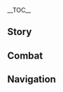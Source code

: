 {{CharacterTabs}}
{{LanguageTabs}}

__TOC__
==Story==
{{VO/Story
|character               = Nilou
|language                = ja
|name                    = ニィロウ

<!-- Hello -->
|vo_01_01_title          = 初めまして…
|vo_01_01_subtitle       = Hello
|vo_01_01_file           = VO_{language}{character} Hello.ogg
|vo_01_01_tx             = こんにちは、私はズバイルシアター所属のニィロウ。今日の演目はダンスだよ。見逃さないでね、さあ始まるよ！
|vo_01_01_rm             = Konnichiwa, watashi wa Zubairu Shiataa shozoku no Niirou. Kyou no enmoku wa dansu da yo. Minogasanaide ne, saa hajimaru yo!

<!-- Chats -->
|vo_02_01_title          = 世間話・練習
|vo_02_01_subtitle       = Chat: Practice
|vo_02_01_file           = VO_{language}{character} Chat - Practice.ogg
|vo_02_01_tx             = まずはこうして…次の動きは…こうかな、うんうん。
|vo_02_01_rm             = Mazu wa kou shite... tsugi no ugoki wa... kou ka na, un un.
|vo_02_02_title          = 世間話・眠気
|vo_02_02_subtitle       = Chat: Sleepiness
|vo_02_02_file           = VO_{language}{character} Chat - Sleepiness.ogg
|vo_02_02_tx             = 深呼吸をして、大きな風船を膨らませながら、そこに眠気を閉じ込めるの、ふぅ{{lmdash}}風船よ、飛んでけー！
|vo_02_02_rm             = Shinkokyuu wo shite, ookina fuusen wo fukuramasenagara, soko ni nemuke wo tojikomeru no, fuu{{lmdash}} Fuusen yo, tondekee!
|vo_02_03_title          = 世間話・休み
|vo_02_03_subtitle       = Chat: Rest
|vo_02_03_file           = VO_{language}{character} Chat - Rest.ogg
|vo_02_03_tx             = こういう穏やかな日も悪くないよね…のんびりしよ～っと。
|vo_02_03_rm             = Kou iu odayaka na hi mo warukunai yo ne... Nonbiri shiyo~tto.

<!-- Weather -->
|vo_03_01_title          = 雨の日…
|vo_03_01_subtitle       = When It Rains
|vo_03_01_file           = VO_{language}{character} When It Rains.ogg
|vo_03_01_tx             = 空も気持ちと同じで、時には暗くなってしまうの。でも、焦る必要はないよ、雨上がりの空はより澄み渡るものだから。
|vo_03_01_rm             = Sora mo kimochi to onaji de, toki ni wa kuraku natte shimau no. Demo, aseru hitsuyou wa nai yo, ame-agari no sora wa yori sumiwataru mono da kara.
|vo_03_02_title          = 雷の日…
|vo_03_02_subtitle       = When Thunder Strikes
|vo_03_02_file           = VO_{language}{character} When Thunder Strikes.ogg
|vo_03_02_tx             = 雷の音ってちょっと怖いよね、あなたはどう？そうだ、怖くなくなる不思議な方法を教えてあげるね。
|vo_03_02_rm             = Kaminari no oto tte chotto kowai yo ne, anata wa dou? Sou da, kowakunaku naru fushigi na houhou wo oshiete ageru ne.
|vo_03_03_title          = 雪の日…
|vo_03_03_subtitle       = When It Snows
|vo_03_03_file           = VO_{language}{character} When It Snows.ogg
|vo_03_03_tx             = えっ？わわっ{{lmdash}}雪だ。ほら聞こえる？ちらちらと雪の降る音がするよ。それに舞い散る雪の華は、まるで自然の精霊が踊ってるみたいだよね？
|vo_03_03_rm             = E'? Wawa{{lmdash}} Yuki da. Hora kikoeru? Chirachira to yuki no furu oto ga suru yo. Sore ni maichiru yuki no hana wa, maru de shizen no seirei ga odotteru mitai da yo ne?
|vo_03_04_title          = 晴れの日…
|vo_03_04_subtitle       = When the Sun Is Out
|vo_03_04_file           = VO_{language}{character} When the Sun Is Out.ogg
|vo_03_04_tx             = いい天気だね…日向ぼっこでぽかぽか、んん～、眠くなってきちゃった…
|vo_03_04_rm             = Ii tenki da ne... Hinata-bokko de pokapoka, nn~, nemuku natte kichatta...
|vo_03_05_title          = 暴風の日…
|vo_03_05_subtitle       = When the Wind Is Blowing
|vo_03_05_file           = VO_{language}{character} When the Wind Is Blowing.ogg
|vo_03_05_tx             = 大丈夫？砂ぼこりに気をつけてね。
|vo_03_05_rm             = Daijoubu? Sunabokori ni ki wo tsukete ne.

<!-- Greetings -->
|vo_04_01_title          = おはよう…
|vo_04_01_subtitle       = Good Morning
|vo_04_01_file           = VO_{language}{character} Good Morning.ogg
|vo_04_01_tx             = おはよう。ん？じっとこっちを見て、どうしたの…もしかして髪の毛がハネてる？～～～～っ！み、見ないで。す、すぐ直すから。
|vo_04_01_rm             = Ohayou. N? Jitto kocchi wo mite, doushita no... Moshi ka shite kami no ke ga haneteru? {{Not a Typo|~~|~~}}'! Mi, minaide. Su, sugu naosu kara.
|vo_04_02_title          = こんにちは…
|vo_04_02_subtitle       = Good Afternoon
|vo_04_02_file           = VO_{language}{character} Good Afternoon.ogg
|vo_04_02_tx             = う～ん、昼食はナンにしようかな、でもお米もいいよね。それともマッシュ豆にしよっかな？
|vo_04_02_rm             = U~n, chuushoku wa nan ni shiyou ka na, demo okome mo ii yo ne. Soretomo masshu-mame ni shiyo kka na?
|vo_04_03_title          = こんばんは…
|vo_04_03_subtitle       = Good Evening
|vo_04_03_file           = VO_{language}{character} Good Evening.ogg
|vo_04_03_friendship     = 4
|vo_04_03_tx             = こんばんは。今夜、ズバイルシアターで踊るんだ。もし良かったら、二人分のチケットをあげよっか？
|vo_04_03_rm             = Konbanwa. Kon'ya, Zubairu Shiataa de odoru nda. Moshi yokattara, futari-bun no chiketto wo ageyo kka?
|vo_04_04_title          = おやすみ…
|vo_04_04_subtitle       = Good Night
|vo_04_04_file           = VO_{language}{character} Good Night.ogg
|vo_04_04_tx             = 寝る前に悩みをすべて打ち明けると、ぐっすり眠れるよ。もしあなたが望むなら、喜んで私が聞き手になるから言ってね。
|vo_04_04_rm             = Neru mae ni nayami wo subete uchiakeru to, gussuri nemureru yo. Moshi anata ga nozomu nara, yorokonde watashi ga kikite ni naru kara itte ne.

<!-- About -->
|vo_05_01_title          = {name}自身について・ボディーランゲージ
|vo_05_01_subtitle       = About {character}: Body Language
|vo_05_01_file           = VO_{language}{character} About {character} - Body Language.ogg
|vo_05_01_tx             = 言葉より、ダンスのほうが上手く気持ちを伝えられる時もある。だから、何を言えばいいか迷った時は、踊ってみるといいよ。
|vo_05_01_rm             = Kotoba yori, dansu no hou ga umaku kimochi wo tsutaerareru toki mo aru. Dakara, nani wo ieba ii ka mayotta toki wa, odotte miru to ii yo.
|vo_05_02_title          = {name}自身について・踊りと知識
|vo_05_02_subtitle       = About {character}: Dance and Wisdom
|vo_05_02_file           = VO_{language}{character} About {character} - Dance and Wisdom.ogg
|vo_05_02_friendship     = 4
|vo_05_02_tx             = 知識を追い求めるには優れた才能が必要で、一生懸命頑張った末に、疲れ切って心が折れてしまう人もたくさんいるの…でもダンスは違うよ。たとえそのコツを掴むことができなくても、ダンスは見るだけでその楽しさを味わえる。もしその動きの中から、芸術的な美しさと価値を見出してくれたら、なおのこと嬉しいな。
|vo_05_02_rm             = Chishiki wo oimotomeru ni wa sugureta sainou ga hitsuyou de, isshoukenmei ganbatta sue ni, tsukarekitte kokoro ga orete shimau hito mo takusan iru no... Demo dansu wa chigau yo. Tatoe sono kotsu wo tsukamu koto ga dekinakute mo, dansu wa miru dake de sono tanoshisa wo ajiwaeru. Moshi sono ugoki no naka kara, geijutsuteki na utsukushisa to kachi wo midashite kuretara, nao no koto ureshii na.

<!-- About Us -->
|vo_06_01_title          = 怒りの緩和について…
|vo_06_01_subtitle       = About Us: Dealing with Anger
|vo_06_01_file           = VO_{language}{character} About Us - Dealing with Anger.ogg
|vo_06_01_tx             = あなたも「怒り」を心の中で抑え込んじゃうことってあるのかな？それはよくないよ。ほら、私の真似をしてみて。まず右手で体の前に大きく円を描く。そして、両手で嫌なことを胸元からすべて取り出して、円の中に入れるの。それを力強く押し出してみて{{lmdash}}どう？スッキリした？
|vo_06_01_rm             = Anata mo "ikari" wo kokoro no naka de osaekonjau koto tte aru no ka na? Sore wa yokunai yo. Hora, watashi no mane wo shite mite. Mazu migite de karada no mae ni ookiku en wo egaku. Soshite, ryoute de iya na koto wo munamoto kara subete toridashite, en no naka ni ireru no. Sore wo chikaradzuyoku oshidashite mite{{lmdash}} Dou? Sukkiri shita?
|vo_06_02_title          = 冒険について…
|vo_06_02_subtitle       = About Us: Going on Adventures
|vo_06_02_friendship     = 4
|vo_06_02_file           = VO_{language}{character} About Us - Going on Adventures.ogg
|vo_06_02_tx             = 今までスメールシティから出たことはないけど…あなたと一緒に冒険したいの。たとえ見知らぬ土地でも、私は慣れてみせるよ。ええと…稲妻の砂浜って、下からすっごく大きなサンドワームが突然出てきたりしないよね？
|vo_06_02_rm             = Ima made Sumeeru Shiti kara deta koto wa nai kedo... anata to issho ni bouken shitai no. Tatoe mishiranu tochi de mo, watashi wa narete miseru yo. Eeto... Inazuma no sunahama tte, shita kara suggoku ookina sandowaamu ga totsuzen dete kitari shinai yo ne?

<!-- Miscellany I -->
|vo_07_01_title          = 「神の目」について…
|vo_07_01_subtitle       = About the [[Vision]]
|vo_07_01_friendship     = 4
|vo_07_01_file           = VO_{language}{character} About the Vision.ogg
|vo_07_01_tx             = 私が神の目を授かったのは、初めて舞台で踊った時のことなの。神様が私の観客になってくれたってことは、きっと人間の芸術の美しさを認めてくれたってことだよね。
|vo_07_01_rm             = Watashi ga Kami no Me wo sazukatta no wa, hajimete butai de odotta toki no koto na no. Kami-sama ga watashi no kankyaku ni natte kureta tte koto wa, kitto ningen no geijutsu no utsukushisa wo mitomete kureta tte koto da yo ne.
|vo_07_02_title          = シェアしたいこと…
|vo_07_02_subtitle       = Something to Share
|vo_07_02_file           = VO_{language}{character} Something to Share.ogg
|vo_07_02_tx             = 努力が実らないのは、決して珍しいことじゃない。例えば、私がどれだけ頑張っても、明論派の知識を理解できないのと同じようにね。そういう時は頭を振って、脳を回転させるといいよ。そうすれば、考え方も切り替わるはずだから。
|vo_07_02_rm             = Doryoku ga minoranai no wa, kesshite mezurashii koto ja nai. Tatoeba, watashi ga dore dake ganbatte mo, Meironha no chishiki wo rikai dekinai no to onaji you ni ne. Sou iu toki wa atama wo futte, nou wo kaiten saseru to ii yo. Sou sureba, kangaekata mo kirikawaru hazu da kara.
|vo_07_03_title          = 興味のあること・晶蝶の舞
|vo_07_03_subtitle       = Interesting Things: Dance of the Crystalflies
|vo_07_03_file           = VO_{language}{character} Interesting Things - Dance of the Crystalflies.ogg
|vo_07_03_tx             = 晶蝶って色とりどりで、とってもきれいだよね。好奇心に駆られてそっと手を伸ばすと、蝶は優雅にひらりと舞って、遠く離れていくの。もし私が空を飛べたら、晶蝶の舞を覚えてたはずだよ。
|vo_07_03_rm             = Shouchou tte irotoridori de, tottemo kirei da yo ne. Koukishin ni kararete sotto te wo nobasu to, chou wa yuuga ni hirari to matte, tooku hanarete iku no. Moshi watashi ga sora wo tobetara, Shouchou no mai wo oboeteta hazu da yo.
|vo_07_04_title          = 興味のあること・パティサラ
|vo_07_04_subtitle       = Interesting Things: Padisarahs
|vo_07_04_file           = VO_{language}{character} Interesting Things - Padisarahs.ogg
|vo_07_04_tx             = 花神様が踊ると、彼女が踏んだ芝生の上に本物のパティサラが咲くんだって。聞いただけで、うっとりするような光景だよね。一度見てみたいなぁ。
|vo_07_04_rm             = Kashin-sama ga odoru to, kanojo ga funda shibafu no ue ni honmono no Patisara ga saku nda tte. Kiita dake de, uttori suru you na koukei da yo ne. Ichido mite mitai naa.

<!-- About Others -->
|vo_08_01_title          = セノについて…
|vo_08_01_subtitle       = About [[Cyno]]
|vo_08_01_friendship     = 4
|vo_08_01_file           = VO_{language}{character} About Cyno.ogg
|vo_08_01_tx             = 教令院の人とは、あまり関わり合いたくないの。だって、彼らは歌や舞といった芸術にいい印象を持っていないから。どうやって退屈をしのいでるんだろうっていつも思うんだ。えっ…セノさんの場合は、「七聖召喚」をやってるの？なんだか変な感じがするね…
|vo_08_01_rm             = 
|vo_08_02_title          = ティナリについて…
|vo_08_02_subtitle       = About [[Tighnari]]
|vo_08_02_friendship     = 4
|vo_08_02_file           = VO_{language}{character} About Tighnari.ogg
|vo_08_02_tx             = 彼はすごい植物学者なんだって。なら、キノコを見分けるのもきっと得意だよね。少なくとも、毒キノコを食べてしまうなんてことはないはず…羨ましいな…
|vo_08_02_rm             = Kare wa sugoi shokubutsu-gakusha nan da tte. Nara, kinoko wo miwakeru no mo kitto tokui da yo ne. Sukunaku to mo, doku-kinoko wo tabete shimau nante koto wa nai hazu... Urayamashii na...
|vo_08_03_title          = コレイについて…
|vo_08_03_subtitle       = About [[Collei]]
|vo_08_03_friendship     = 4
|vo_08_03_file           = VO_{language}{character} About Collei.ogg
|vo_08_03_tx             = 彼女はたまに私の舞台を見に来てくれるんだ。とても熱心な見習いレンジャーだよ。それから、迷子にならないように注意してくれたこともあったな。でも、どうしてだろう？道に迷ったことなんてないのに…
|vo_08_03_rm             = Kanojo wa tama ni watashi no butai wo mi ni kite kureru nda. Totemo nesshin na Minarai Renjaa da yo. Sorekara, maigo ni naranai you ni chuui shite kureta koto mo atta na. Demo, doushite darou? Michi ni mayotta koto nante nai no ni...
|vo_08_04_title          = カーヴェについて…
|vo_08_04_subtitle       = About [[Kaveh]]
|vo_08_04_friendship     = 4
|vo_08_04_file           = VO_{language}{character} About Kaveh.ogg
|vo_08_04_tx             = あの華やかなアルカサルザライパレスを建てたのは、彼だって聞いたよ。あんな作品を生み出せるなんて、作業中はきっと楽しくて夢中だったんだろうね。きっとみんなに披露したいという思いが、喜びやモチベーションに繋がってたんだと思うよ、まるで私がダンスを練習する時と同じみたいにね。
|vo_08_04_rm             = Ano hanayaka na Arukasaruzarai Paresu wo tateta no wa, kare da tte kiita yo. Anna sakuhin wo umidaseru nante, sagyouchuu wa kitto tanoshikute muchuu datta ndarou ne. Kitto minna ni hirou shitai to iu omoi ga, yorokobi ya mochibeeshon ni tsunagatteta nda to omou yo, maru de watashi ga dansu wo renshuu suru toki to onaji mitai ni ne.
|vo_08_05_title          = ディシアについて…
|vo_08_05_subtitle       = About [[Dehya]]
|vo_08_05_friendship     = 4
|vo_08_05_file           = VO_{language}{character} About Dehya.ogg
|vo_08_05_tx             = 最近は色々なことがあって、なんだか不思議な感じがするの…ディシアとドニアザードにプレゼントを贈りたいんだけど…何がいいか自分一人じゃ決められなくって。グランドバザールのみんながおすすめしてくれたものを全部贈ったら、さすがに多いよね。どうしたらいいんだろう…
|vo_08_05_rm             = Saikin wa iroiro na koto ga atte, nandaka fushigi na kanji ga suru no... Dishia to Doniazaado ni purezento wo okuritai nda kedo... Nani ga ii ka jibun hitori ja kimerarenaku tte. Gurando Bazaaru no minna ga osusume shite kureta mono wo zenbu okuttara, sasuga ni ooi yo ne. Dou shitara ii ndarou...
|vo_08_06_title          = ドリーについて…
|vo_08_06_subtitle       = About [[Dori]]
|vo_08_06_friendship     = 4
|vo_08_06_file           = VO_{language}{character} About Dori.ogg
|vo_08_06_tx             = あの気前のいい大商人のドリーも私のダンスを見てくれたことがあるんだ。でも確か、ズバイルさんと何か話し合った後、来なくなっちゃったんだよね。一体何があったんだろう？…え？彼女は私を連れてテイワットでツアーを行いたかった？それはないと思うよ、ズバイルさんもきっと断ってくれてるだろうし…たぶん…
|vo_08_06_rm             = Ano kimae no ii daishounin no Dorii mo watashi no dansu wo mite kureta koto ga aru nda. Demo tashika, Zubairu-san to nanika hanashiatta ato, konaku nacchatta nda yo ne. Ittai nani ga atta ndarou? ...E? Kanojo wa watashi wo tsurete Teiwatto de tsuaa wo okonaitakatta? Sore wa nai to omou yo, Zubairu-san mo kitto kotowatte kureteru darou shi... Tabun...
|vo_08_07_title          = クラクサナリデビについて…
|vo_08_07_subtitle       = About [[Lesser Lord Kusanali]]
|vo_08_07_friendship     = 4
|vo_08_07_file           = VO_{language}{character} About Lesser Lord Kusanali.ogg
|vo_08_07_tx             = グランドバザールのみんなは、クラクサナリデビ様のことが大好きなんだ。あの方から私の「花神の舞」の評価を聞けたらなぁ…あっ！や、やっぱり大丈夫…もし本当に来てくださったら、きっとすごく緊張しちゃうから…
|vo_08_07_rm             = Gurando Bazaaru no minna wa, Kura Kusanari Debi-sama no koto ga daisuki nan da. Ano kata kara watashi no "Kashin no Mai" no hyouka wo kiketara naa... A'! Ya, yappari daijoubu... Moshi hontou ni kite kudasattara, kitto sugoku kinchou shichau kara...

<!-- More About -->
|vo_09_01_title          = {name}を知る・１
|vo_09_01_subtitle       = More About {character}: I
|vo_09_01_file           = VO_{language}{character} More About {character} - 01.ogg
|vo_09_01_tx             = うーん{{lmdash}}あっ！ごめんね、何を食べようか考えてて、少しボーっとしてたみたい…えへへ、何か手伝えることはあるかな？
|vo_09_01_rm             = Uun{{lmdash}} A'! Gomen ne, nani wo tabeyou ka kangaetete, sukoshi bootto shite mitai... Ehehe, nanika tetsudaeru koto wa aru ka na?
|vo_09_02_title          = {name}を知る・２
|vo_09_02_subtitle       = More About {character}: II
|vo_09_02_friendship     = 3
|vo_09_02_file           = VO_{language}{character} More About {character} - 02.ogg
|vo_09_02_tx             = 先生からはダンスのコツをたくさん教えてもらったんだ。けど一番大切なのは感情を込めること、それこそが人の心をもっとも動かすものなんだって。何かを表すには、まず何かを感じる必要がある。美しさを伝えるには、美しさそのものにならなければならないの。
|vo_09_02_rm             = Sensei kara wa dansu no kotsu wo takusan oshiete moratta nda. Kedo ichiban taisetsu na no wa kanjou wo komeru koto, sore koso ga hito no kokoro wo mottomo ugokasu mono nan da tte. Nanika wo arawasu ni wa, mazu nanika wo kanjiru hitsuyou ga aru. Utsukushisa wo tsutaeru ni wa, utsukushisa sono mono ni naranakereba naranai no.
|vo_09_03_title          = {name}を知る・３
|vo_09_03_subtitle       = More About {character}: III
|vo_09_03_friendship     = 4
|vo_09_03_file           = VO_{language}{character} More About {character} - 03.ogg
|vo_09_03_tx             = 時々、観客から手紙をもらうことがあるんだ、私のダンスで元気をもらったってね。そういう時は、ズバイルシアターのみんなとその喜びを分かち合うの。観客から見たら、舞台上に立っているのは私一人だけだけど、私からしたらそれはみんなで成し遂げたものだからね。
|vo_09_03_rm             = Tokidoki, kankyaku kara tegami wo morau koto ga aru nda, watashi no dansu de genki wo moratta tte ne. Sou iu toki wa, Zubairu Shiataa no minna to sono yorokobi wo wakachiau no. Kankyaku kara mitara, butaijou ni tatteiru no wa watashi hitori dake da kedo, watashi kara shitara sore wa minna de nashitogeta mono da kara ne.
|vo_09_04_title          = {name}を知る・４
|vo_09_04_subtitle       = More About {character}: IV
|vo_09_04_friendship     = 5
|vo_09_04_file           = VO_{language}{character} More About {character} - 04.ogg
|vo_09_04_tx             = グランドバザールでは、時々ボールを投げたりキャッチしたりするジャグリングのパフォーマンスをやってる人がいるんだ。私も試しに真似してみたんだけど、どういうわけかボールをキャッチできず、全部頭で受け止めることになってね…しかも、それを見ていたズバイルさんたちに笑われちゃったの…私のこと、こういう協調運動が得意な人だと思ってたみたい。えへへ、弱点がバレちゃったよ。
|vo_09_04_rm             = Gurando Bazaaru de wa, tokidoki booru wo nagetari kyacchi shitari suru jaguringu no pafoomansu wo yatteru hito ga iru nda. Watashi mo tameshi ni mane shite mita nda kedo, dou iu wake ka booru wo kyacchi dekizu, zenbu atama de uketomeru koto ni natte ne... Shika mo, sore wo miteita Zubairu-san-tachi ni warawarechatta no... Watashi no koto, kou iu kyouchou undou ga tokui na hito da to omotteta mitai. Ehehe, jakuten ga barechatta yo.
|vo_09_05_title          = {name}を知る・５
|vo_09_05_subtitle       = More About {character}: V
|vo_09_05_friendship     = 6
|vo_09_05_file           = VO_{language}{character} More About {character} - 05.ogg
|vo_09_05_tx             = 以前ね、私のことを暖かな陽の下にあるオアシスみたいな、人々に癒しと温もりをもたらす存在だって言ってくれた人がいるの。それはそれで嬉しかったんだけど、私が追い求めていること…私がみんなに見せたいのは、それ以上に価値があるものなの。それに、あなたと長く一緒にいて分かったことがあるんだ{{lmdash}}誰かに気を遣ってもらって、大切にしてもらうのってこんな感じなんだなって。い…今あらためて考えてみると、あなたのほうがあの喩えにピッタシだなって思うの。
|vo_09_05_rm             = Izen ne, watashi no koto wo atataka na hi no moto ni aru oashisu mitai na, hitobito ni iyashi to nukumori wo motarasu sonzai da tte itte kureta hito ga iru no. Sore wa sore de ureshikatta nda kedo, watashi ga oimotometeiru koto... Watashi ga minna ni misetai no wa, sore ijou ni kachi ga aru mono na no. Sore ni, anata to nagaku issho ni ite wakatta koto ga aru nda{{lmdash}} Dareka ni ki wo tsukatte moratte, taisetsu ni shite morau no tte konna kanji nan da na tte. I... ima aratamete kangaete miru to, anata no hou ga ano tatoe ni pittashi da na tte omou no.

<!-- Miscellany II -->
|vo_10_01_title          = {name}の趣味…
|vo_10_01_subtitle       = {character}'s Hobbies
|vo_10_01_file           = VO_{language}{character} Hobbies.ogg
|vo_10_01_tx             = 私の人生は踊ること、踊ることは私の人生…どっちのほうが合ってるかな？はぁ、やっぱりこういう論理的なことを考えるのって向いてないみたい。とにかく、これからも踊り続けるつもりだよ。私のパフォーマンスで、この芸術の美しさをより多くの人に見てもらいたいんだ。
|vo_10_01_rm             = Watashi no jinsei wa odoru koto, odoru koto wa watashi no jinsei... Docchi no hou ga atteru ka na? Haa, yappari kou iu rironteki na koto wo kangaeru no tte muiteinai mitai. Tonikaku, kore kara mo odoritsuzukeru tsumori da yo. Watashi no pafoomansu de, kono geijutsu no utsukushisa wo yori ooku no hito ni mite moraitai nda.
|vo_10_02_title          = {name}の悩み…
|vo_10_02_subtitle       = {character}'s Troubles
|vo_10_02_file           = VO_{language}{character} Troubles.ogg
|vo_10_02_tx             = どのキノコに毒があって、どのキノコなら大丈夫なのか、いまだに区別がつかないんだ…色鮮やかなキノコも、地味な見た目をしたキノコも、毒があるかもしれないんだって。はぁ、何か掴みかけても、結局は何も分かってないんだよね…
|vo_10_02_rm             = Dono kinoko ni doku ga atte, dono kinoko nara daijoubu na no ka, imada ni kubetsu ga tsukanai nda... Iroazayaka na kinoko mo, jimi na mitame wo shita kinoko mo, doku ga aru ka mo shirenai nda tte. Haa, nanika tsukamikakete mo, kekkyoku wa nani mo wakattenai nda yo ne...
|vo_10_03_title          = 好きな食べ物…
|vo_10_03_subtitle       = Favorite Food
|vo_10_03_file           = VO_{language}{character} Favorite Food.ogg
|vo_10_03_tx             = スイーツを食べると元気が出るんだ。スメール人の大半はスイーツが好きなんだよ！あなたも食べてみない？おすすめを教えてあげるよ！
|vo_10_03_rm             = Suiitsu wo taberu to genki ga deru nda. Sumeeru-jin no taihan wa suiitsu ga suki nan da yo! Anata mo tabete minai? Osusume wo oshiete ageru yo!
|vo_10_04_title          = 嫌いな食べ物…
|vo_10_04_subtitle       = Least Favorite Food
|vo_10_04_file           = VO_{language}{character} Least Favorite Food.ogg
|vo_10_04_tx             = キノコはちょっと苦手なんだ、怖いから…あっ、別に見た目が怖くて逃げたくなるとか、そういうんじゃないよ。実は子供の頃に毒キノコを食べたせいで何日もベッドで横になってたことがあるの…もしスメールのキノコ料理を食べたいなら、まずは毒キノコじゃないかを忘れず確認してね！
|vo_10_04_rm             = Kinoko wa chotto nigate nan da, kowai kara... A', betsu ni mitame ga kowakute nigetaku naru to ka, sou iu nja nai yo. Jitsu wa kodomo no koro ni doku-kinoko wo tabeta sei de nannichi mo beddo de yoko ni natteta koto ga aru no... Moshi Sumeeru no kinoko ryouri wo tabetai nara, mazu wa doku-kinoko ja nai ka wo wasurezu kakunin shite ne!

<!-- Receiving a Gift -->
|vo_11_01_title          = 贈り物を受け取る・1
|vo_11_01_subtitle       = Receiving a Gift: I
|vo_11_01_file           = VO_{language}{character} Receiving a Gift - 01.ogg
|vo_11_01_tx             = 美味しいものが舌の上で踊るのって…こんな感じなんだね…不思議！
|vo_11_01_rm             = Oishii mono ga shita no ue de odoru no tte... Konna kanji nan da ne... Fushigi!
|vo_11_02_title          = 贈り物を受け取る・2
|vo_11_02_subtitle       = Receiving a Gift: II
|vo_11_02_file           = VO_{language}{character} Receiving a Gift - 02.ogg
|vo_11_02_tx             = ありがとう！私がダンスの練習を欠かさず続けているように、きっとこの料理を作れるようになるまで、あなたも努力してきたんだよね。
|vo_11_02_rm             = Arigatou! Watashi ga dansu no renshuu wo kakasazu tsudzuketeiru you ni, kitto kono ryouri wo tsukureru you ni naru made, anata mo doryoku shite kita nda yo ne.
|vo_11_03_title          = 贈り物を受け取る・3
|vo_11_03_subtitle       = Receiving a Gift: III
|vo_11_03_file           = VO_{language}{character} Receiving a Gift - 03.ogg
|vo_11_03_tx             = ごめん、最近あんまり食欲がないんだ、気にしないで。
|vo_11_03_rm             = Gomen, saikin anmari shokuyoku ga nai nda, ki ni shinaide.

<!-- Birthday -->
|vo_12_01_title          = 誕生日…
|vo_12_01_subtitle       = Birthday
|vo_12_01_file           = VO_{language}{character} Birthday.ogg
|vo_12_01_tx             = その…お誕生日おめでとう。最近、新しいダンスを覚えたの、あなたに披露するためにね。え？なんだか緊張しているみたい？ふぅ{{lmdash}}気付かれちゃったみたいだね。えっと…この気持ちと私の技術を組み合わせようとしたら、振り付けがどんどん難しくなっちゃって…とにかく、いつまでも美と幸福があなたにあらんことを。
|vo_12_01_rm             = Sono... Otanjoubi omedetou. Saikin, atarashii dansu wo oboeta no, anata ni hirou suru tame ni ne. E? Nandaka kinchou shiteiru mitai? Fuu{{lmdash}} Kidzukarechatta mitai da ne. Etto... Kono kimochi to watashi no gijutsu wo kumiawaseyou to shitara, furitsuke ga dondon muzukashiku nacchatte... Tonikaku, itsu made mo bi to koufuku ga anata ni aran koto wo.

<!-- Feelings About Ascension -->
|vo_13_01_title          = 突破した感想・起
|vo_13_01_subtitle       = Feelings About Ascension: Intro
|vo_13_01_ascension      = 1
|vo_13_01_file           = VO_{language}{character} Feelings About Ascension - 01.ogg
|vo_13_01_tx             = あれ？この感じ、何だろう…
|vo_13_01_rm             = Are? Kono kanji, nan darou...
|vo_13_02_title          = 突破した感想・承
|vo_13_02_subtitle       = Feelings About Ascension: Building Up
|vo_13_02_ascension      = 2
|vo_13_02_file           = VO_{language}{character} Feelings About Ascension - 02.ogg
|vo_13_02_tx             = 体がほぐれてきたみたい。今まで以上に活躍できる気がするよ。
|vo_13_02_rm             = Karada ga hogurete kita mitai. Ima made ijou ni katsuyaku dekiru ki ga suru yo.
|vo_13_03_title          = 突破した感想・転
|vo_13_03_subtitle       = Feelings About Ascension: Climax
|vo_13_03_ascension      = 4
|vo_13_03_file           = VO_{language}{character} Feelings About Ascension - 03.ogg
|vo_13_03_tx             = 大きな風スライムの上に横たわってるみたい！体がとっても軽く感じるよ！
|vo_13_03_rm             = Ookina Kaze Suraimu no ue ni yokotawatteru mitai! Karada ga tottemo karuku kanjiru yo!
|vo_13_04_title          = 突破した感想・結
|vo_13_04_subtitle       = Feelings About Ascension: Conclusion
|vo_13_04_ascension      = 6
|vo_13_04_file           = VO_{language}{character} Feelings About Ascension - 04.ogg
|vo_13_04_tx             = あなたと一緒にいるのが好きなんだ。自分でもよく分からないけど、まるで胸のところから蝶が舞い上がるような、そんな感じがするの…うん、やっぱりダンスでこの気持ちを表現するね。
|vo_13_04_rm             = Anata to issho ni iru no ga suki nan da. Jibun demo yoku wakaranai kedo, maru de mune no tokoro kara chou ga maiagaru you na, sonna kanji ga suru no... Un, yappari dansu de kono kimochi wo hyougen suru ne.
}}

==Combat==
{{Combat VO
|character              = Nilou
|language               = ja

<!-- Elemental Skill -->
|skill_1_tx             = 行くよ。
|skill_1_rm             = Iku yo.
|skill_2_tx             = さあ、踊るよ～
|skill_2_rm             = Saa, odoru yo~
|skill_3_tx             = 頑張るよ～
|skill_3_rm             = Ganbaru yo~

<!-- Elemental Burst -->
|burst_1_tx             = 波の花と共に舞を。
|burst_1_rm             = Nami no hana to tomo ni mai wo.
|burst_2_tx             = 見逃さないでね。
|burst_2_rm             = Minogasanaide ne.
|burst_3_tx             = このダンスをあなたに。
|burst_3_rm             = Kono dansu wo anata ni.

<!-- Sprint Start -->
|sprint-s_1_file     = Sprint Start 01,Sprint Start 02,Sprint Start 03

<!-- Sprint End -->
|sprint-e_1_tx          = 
|sprint-e_1_rm          = 

<!-- Deploying Wind Glider -->
|glider_1_file       = Deploying Wind Glider 01,Deploying Wind Glider 02,Deploying Wind Glider 03

<!-- Opening Treasure Chest -->
|chest_1_tx             = ふふっ、全部あなたにあげるね。
|chest_1_rm             = Fufu', zenbu anata ni ageru ne.
|chest_2_tx             = 一緒に拾ってあげるよ。
|chest_2_rm             = Issho ni hirotte ageru yo.
|chest_3_tx             = うわ～予想外の収穫だね。
|chest_3_rm             = Uwa~ Yosougai no shuukaku da ne.

<!-- Low HP -->
|low-hp_1_tx            = うぅ、心配しなくても大丈夫だよ…
|low-hp_1_rm            = Uu, shinpai shinakute mo daijoubu da yo...
|low-hp_2_tx            = ちょっと困ったかも…
|low-hp_2_rm            = Chotto komatta kamo...
|low-hp_3_tx            = 早く息を整えないと{{lmdash}}
|low-hp_3_rm            = Hayaku iki wo totonoenai to{{lmdash}}

<!-- Ally at Low HP -->
|ally-low-hp_1_tx       = 慌てないで、私がいるよ。
|ally-low-hp_1_rm       = Awatenaide, watashi ga iru yo.
|ally-low-hp_2_tx       = 私が援護するね！
|ally-low-hp_2_rm       = Watashi ga engo suru ne!

<!-- Fallen -->
|fallen_1_tx            = カーテンコールは…まだなのに…
|fallen_1_rm            = Kaaten kooru wa... mada na no ni...
|fallen_2_tx            = もう…踊れないみたい…
|fallen_2_rm            = Mou... odorenai mitai...
|fallen_3_tx            = 美しきものよ、行かないで…
|fallen_3_rm            = Utsushiki mono yo, ikanaide...

<!-- Light Hit Taken -->
|hit-l_1_file           = Light Hit Taken 01,Light Hit Taken 02,Light Hit Taken 03,Light Hit Taken 04,Light Hit Taken 05,Light Hit Taken 06

<!-- Heavy Hit Taken -->
|hit-h_1_tx             = んっ、体勢を整えないと。
|hit-h_1_rm             = N', taisei wo totonoenai to.
|hit-h_2_tx             = ちょっと…痛いな。
|hit-h_2_rm             = Chotto... itai na.
|hit-h_3_file           = Heavy Hit Taken 03,Heavy Hit Taken 04,Heavy Hit Taken 05,Heavy Hit Taken 06

<!-- Joining Party-->
|join_1_tx              = 今日はどこに踊りに行くのかな？
|join_1_rm              = Kyou wa doko ni odori ni iku no ka na?
|join_2_tx              = 何か私にできることはない？
|join_2_rm              = Nani ka watashi ni dekiru koto wa nai?
|join_3_tx              = ん…私を呼んでるの？今行くね。
|join_3_rm              = N... Watashi wo yonderu no? Ima iku ne.

<!-- Character Idles -->
|idle_1_file            = Standby 02

<!-- Light Attack -->
|atk-l_1_file           = Light Attack 01,Light Attack 02,Light Attack 03,Light Attack 04,Light Attack 05,Light Attack 06,Light Attack 07

<!-- Mid Attack -->
|atk-m_1_file           = Mid Attack 01,Mid Attack 02,Mid Attack 03

<!-- Heavy Attack -->
|atk-h_1_file           = Heavy Attack 01,Heavy Attack 02,Heavy Attack 03

<!-- Climbing -->
|climb_1_file           = Climbing 01,Climbing 02,Climbing 03,Climbing 04,Climbing 05

<!-- Climbing Breath -->
|climb-b_1_file         = Climbing Breath 01,Climbing Breath 02,Climbing Breath 03

<!-- Jumping -->
|jump_1_file            = Jumping 01,Jumping 02,Jumping 03,Jumping 04,Jumping 05
}}
<!--
==Translation Notes==
{{Reflist|group=TN •}}
-->

==Navigation==
{{Character Navbox|VO-JA}}